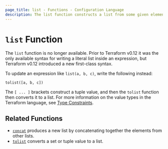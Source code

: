 ```yaml
---
page_title: list - Functions - Configuration Language
description: The list function constructs a list from some given elements.
---
```


# `list` Function

The `list` function is no longer available. Prior to Terraform v0.12 it was
the only available syntax for writing a literal list inside an expression,
but Terraform v0.12 introduced a new first-class syntax.

To update an expression like `list(a, b, c)`, write the following instead:

```
tolist([a, b, c])
```

The `[ ... ]` brackets construct a tuple value, and then the `tolist` function
then converts it to a list. For more information on the value types in the
Terraform language, see [Type Constraints](/terraform/language/expressions/types).

## Related Functions

* [`concat`](/terraform/language/functions/concat) produces a new list by concatenating together the
  elements from other lists.
* [`tolist`](/terraform/language/functions/tolist) converts a set or tuple value to a list.
